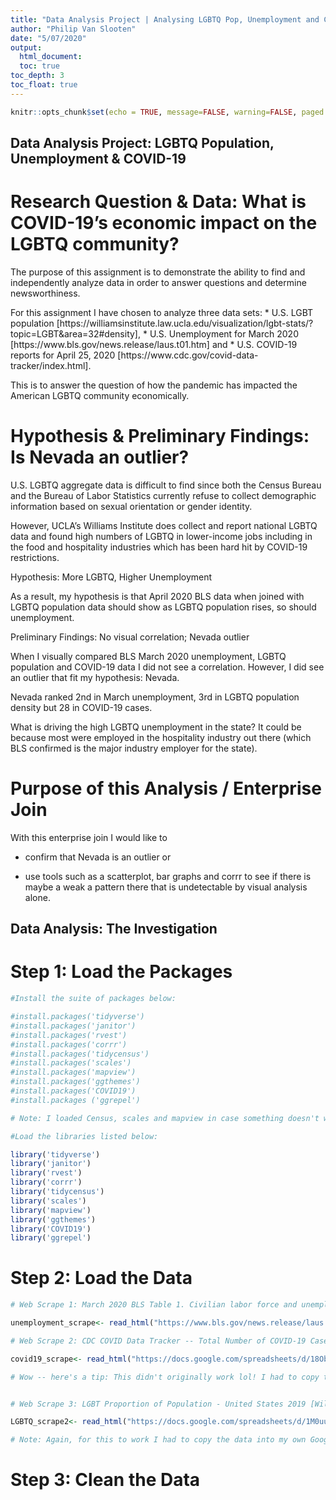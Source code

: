 ```yaml
---
title: "Data Analysis Project | Analysing LGBTQ Pop, Unemployment and COVID"
author: "Philip Van Slooten"
date: "5/07/2020"
output:
  html_document:
  toc: true
toc_depth: 3
toc_float: true
---
```

  
```r
knitr::opts_chunk$set(echo = TRUE, message=FALSE, warning=FALSE, paged.print=TRUE)
```

## Data Analysis Project: LGBTQ Population, Unemployment & COVID-19

# Research Question & Data: What is COVID-19's economic impact on the LGBTQ community?

The purpose of this assignment is to demonstrate the ability to find and independently analyze data in order to answer questions and determine newsworthiness.

For this assignment I have chosen to analyze three data sets: 
* U.S. LGBT population [https://williamsinstitute.law.ucla.edu/visualization/lgbt-stats/?topic=LGBT&area=32#density], 
* U.S. Unemployment for March 2020 [https://www.bls.gov/news.release/laus.t01.htm] and
* U.S. COVID-19 reports for April 25, 2020 [https://www.cdc.gov/covid-data-tracker/index.html].

This is to answer the question of how the pandemic has impacted the American LGBTQ community economically. 


# Hypothesis & Preliminary Findings: Is Nevada an outlier?

U.S. LGBTQ aggregate data is difficult to find since both the Census Bureau and the Bureau of Labor Statistics currently refuse to collect demographic information based on sexual orientation or gender identity. 

However, UCLA's Williams Institute does collect and report national LGBTQ data and found high numbers of LGBTQ in lower-income jobs including in the food and hospitality industries which has been hard hit by COVID-19 restrictions. 

Hypothesis: More LGBTQ, Higher Unemployment

As a result, my hypothesis is that April 2020 BLS data when joined with LGBTQ population data should show as LGBTQ population rises, so should unemployment. 

Preliminary Findings: No visual correlation; Nevada outlier

When I visually compared BLS March 2020 unemployment, LGBTQ population and COVID-19 data I did not see a correlation. However, I did see an outlier that fit my hypothesis: Nevada. 

Nevada ranked 2nd in March unemployment, 3rd in LGBTQ population density but 28 in COVID-19 cases. 

What is driving the high LGBTQ unemployment in the state? It could be because most were employed in the hospitality industry out there (which BLS confirmed is the major industry employer for the state).

# Purpose of this Analysis / Enterprise Join

With this enterprise join I would like to 

* confirm that Nevada is an outlier or 

* use tools such as a scatterplot, bar graphs and corrr to see if there is maybe a weak a pattern there that is undetectable by visual analysis alone. 

## Data Analysis: The Investigation

# Step 1: Load the Packages

```r
#Install the suite of packages below:

#install.packages('tidyverse')
#install.packages('janitor')
#install.packages('rvest')
#install.packages('corrr')
#install.packages('tidycensus')
#install.packages('scales')
#install.packages('mapview')
#install.packages('ggthemes')
#install.packages('COVID19')
#install.packages ('ggrepel')

# Note: I loaded Census, scales and mapview in case something doesn't work here the way I envision and I need to pivot to the Census data. Basically, it's loaded if I need it.

#Load the libraries listed below:

library('tidyverse')
library('janitor')
library('rvest')
library('corrr')
library('tidycensus')
library('scales')
library('mapview')
library('ggthemes')
library('COVID19')
library('ggrepel')


```
 
# Step 2: Load the Data

```r

# Web Scrape 1: March 2020 BLS Table 1. Civilian labor force and unemployment by state and selected area, seasonally adjusted

unemployment_scrape<- read_html("https://www.bls.gov/news.release/laus.t01.htm") %>% html_nodes('table') %>% html_table(header=1, fill=TRUE) %>% as.data.frame()

# Web Scrape 2: CDC COVID Data Tracker -- Total Number of COVID-19 Cases in the US Reported to the CDC, by Jurisdiction (April 25, 2020)

covid19_scrape<- read_html("https://docs.google.com/spreadsheets/d/18ObxLzrXHRijFDpShg-C5c4VBq_AD-NuKVdg-aKusaQ/edit?usp=sharing")%>% html_nodes('table') %>% html_table(header=1, fill=TRUE) %>% as.data.frame()

# Wow -- here's a tip: This didn't originally work lol! I had to copy the table from the CDC website, paste it to a Google spreadsheet, make the sheet link public, then paste the link above to make the scrape work. Hopefully, this tip will save someone else some heartache down the road.


# Web Scrape 3: LGBT Proportion of Population - United States 2019 [Williams Institute, UCLA]

LGBTQ_scrape2<- read_html("https://docs.google.com/spreadsheets/d/1M0uuK9UqsgS2rQpzVBm1X0eWcwoiXBS0TUjTUr7oXBg/edit?usp=sharing")%>% html_nodes('table') %>% html_table(header=1, fill=TRUE) %>% as.data.frame() 

# Note: Again, for this to work I had to copy the data into my own Google spreadsheet then link to that table and scrape the data. 


```
 
# Step 3: Clean the Data